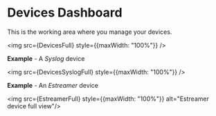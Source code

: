
# Devices Dashboard

This is the working area where you manage your devices.

<img src={DevicesFull} style={{maxWidth: "100%"}} />

**Example** - A _Syslog_ device

<img src={DevicesSyslogFull} style={{maxWidth: "100%"}} />

**Example** - An _Estreamer_ device

<img src={EstreamerFull} style={{maxWidth: "100%"}} alt="Estreamer device full view"/>
